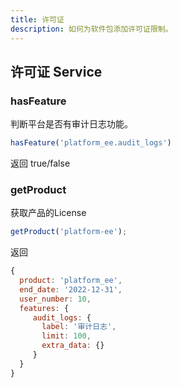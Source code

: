 ```yaml
---
title: 许可证
description: 如何为软件包添加许可证限制。
---
```


## 许可证 Service

### hasFeature

判断平台是否有审计日志功能。

```js
hasFeature('platform_ee.audit_logs')
```

返回 true/false

### getProduct

获取产品的License

```js
getProduct('platform-ee');
```

返回
```js
{
  product: 'platform_ee',
  end_date: '2022-12-31',
  user_number: 10,
  features: {
     audit_logs: {
       label: '审计日志',
       limit: 100,
       extra_data: {}
     }
  }
}
```
